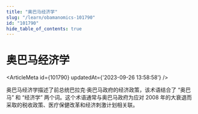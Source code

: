 ```yaml
---
title: "奥巴马经济学"
slug: "/learn/obamanomics-101790"
id: "101790"
hide_table_of_contents: true
---
```



# 奥巴马经济学

<ArticleMeta id={101790} updatedAt={'2023-09-26 13:58:58'} />
<div className='border-solid border-b border-t-0 my-4 border-[var(--ifm-color-gray-300)]' />

奥巴马经济学描述了前总统巴拉克·奥巴马政府的经济政策，该术语结合了 “奥巴马” 和 “经济学” 两个词。这个术语通常与奥巴马政府为应对 2008 年的大衰退而采取的税收政策、医疗保健改革和经济刺激计划相关联。
